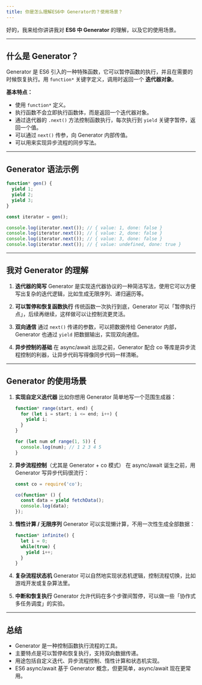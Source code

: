 ```yaml
---
title: 你是怎么理解ES6中 Generator的？使用场景？
---
```


好的，我来给你讲讲我对 **ES6 中 Generator** 的理解，以及它的使用场景。

---

## 什么是 Generator？

Generator 是 ES6 引入的一种特殊函数，它可以暂停函数的执行，并且在需要的时候恢复执行。用 `function*` 关键字定义，调用时返回一个 **迭代器对象**。

**基本特点：**

* 使用 `function*` 定义。
* 执行函数不会立即执行函数体，而是返回一个迭代器对象。
* 通过迭代器的 `.next()` 方法控制函数执行，每次执行到 `yield` 关键字暂停，返回一个值。
* 可以通过 `next()` 传参，向 Generator 内部传值。
* 可以用来实现异步流程的同步写法。

---

## Generator 语法示例

```js
function* gen() {
  yield 1;
  yield 2;
  yield 3;
}

const iterator = gen();

console.log(iterator.next()); // { value: 1, done: false }
console.log(iterator.next()); // { value: 2, done: false }
console.log(iterator.next()); // { value: 3, done: false }
console.log(iterator.next()); // { value: undefined, done: true }
```

---

## 我对 Generator 的理解

1. **迭代器的简写**
   Generator 是实现迭代器协议的一种简洁写法，使用它可以方便写出复杂的迭代逻辑，比如生成无限序列、递归遍历等。

2. **可以暂停和恢复函数执行**
   传统函数一次执行到底，Generator 可以「暂停执行点」，后续再继续，这样做可以让控制流更灵活。

3. **双向通信**
   通过 `next()` 传递的参数，可以把数据传给 Generator 内部，Generator 也通过 `yield` 把数据输出，实现双向通信。

4. **异步控制的基础**
   在 async/await 出现之前，Generator 配合 co 等库是异步流程控制的利器，让异步代码写得像同步代码一样清晰。

---

## Generator 的使用场景

1. **实现自定义迭代器**
   比如你想用 Generator 简单地写一个范围生成器：

   ```js
   function* range(start, end) {
     for (let i = start; i <= end; i++) {
       yield i;
     }
   }

   for (let num of range(1, 5)) {
     console.log(num); // 1 2 3 4 5
   }
   ```

2. **异步流程控制**（尤其是 Generator + co 模式）
   在 async/await 诞生之前，用 Generator 写异步代码很流行：

   ```js
   const co = require('co');

   co(function* () {
     const data = yield fetchData();
     console.log(data);
   });
   ```

3. **惰性计算 / 无限序列**
   Generator 可以实现懒计算，不用一次性生成全部数据：

   ```js
   function* infinite() {
     let i = 0;
     while(true) {
       yield i++;
     }
   }
   ```

4. **复杂流程状态机**
   Generator 可以自然地实现状态机逻辑，控制流程切换，比如游戏开发或复杂算法里。

5. **中断和恢复执行**
   Generator 允许代码在多个步骤间暂停，可以做一些「协作式多任务调度」的实验。

---

## 总结

* Generator 是一种控制函数执行流程的工具。
* 主要特点是可以暂停和恢复执行，支持双向数据传递。
* 用途包括自定义迭代、异步流程控制、惰性计算和状态机实现。
* ES6 async/await 基于 Generator 概念，但更简单，async/await 现在更常用。

